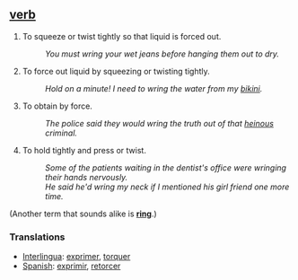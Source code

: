 ==[[verb]]==
#To squeeze or twist tightly so that liquid is forced out. 
#:''You must wring your wet jeans before hanging them out to dry.'' 
#To force out liquid by squeezing or twisting tightly. 
#:''Hold on a minute! I need to wring the water from my [[bikini]].'' 
#To obtain by force. 
#:''The police said they would wring the truth out of that [[heinous]] criminal.'' 
#To hold tightly and press or twist. 
#:''Some of the patients waiting in the dentist's office were wringing their hands nervously.''
#:''He said he'd wring my neck if I mentioned his girl friend one more time.'' 

(Another term that sounds alike is '''[[ring]]'''.)

===Translations===
*[[Interlingua]]: [[exprimer]], [[torquer]]
*[[Spanish]]: [[exprimir]], [[retorcer]]